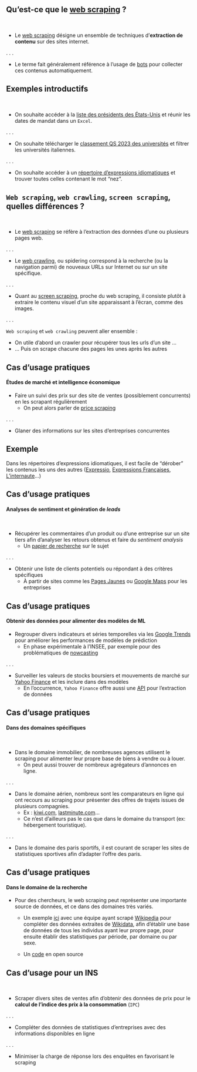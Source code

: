 ## Qu'est-ce que le [web scraping](https://librarycarpentry.org/lc-webscraping/01-introduction/index.html) ?

<br>

- Le [web scraping](https://fr.wikipedia.org/wiki/Web_scraping) désigne un ensemble de techniques d'__extraction de contenu__ sur des sites internet.

. . .

- Le terme fait généralement référence à l'usage de [bots](https://en.wikipedia.org/wiki/Internet_bot) pour collecter ces contenus automatiquement.


## Exemples introductifs

<br>

- On souhaite accéder à la [liste des présidents des États-Unis](https://fr.wikipedia.org/wiki/Liste_des_pr%C3%A9sidents_des_%C3%89tats-Unis) et réunir les dates de mandat dans un `Excel`.

. . .

- On souhaite télécharger le [classement QS 2023 des universités](https://www.universityrankings.ch/results/QS/2023) et filtrer les universités italiennes.

. . .


- On souhaite accéder à un [répertoire d'expressions idiomatiques](https://fr.wiktionary.org/wiki/Annexe:Expressions_en_fran%C3%A7ais) et trouver toutes celles contenant le mot "nez".


## `Web scraping`, `web crawling`, `screen scraping`, quelles différences ? {.smaller}

<br>

- Le [web scraping](https://en.wikipedia.org/wiki/Web_scraping) se réfère à l'extraction des données d'une ou plusieurs pages web.

. . .

- Le [web crawling](https://en.wikipedia.org/wiki/Web_crawler), ou [spidering]{.blue2} correspond à la recherche (ou la navigation parmi) de nouveaux URLs sur Internet ou sur un site spécifique.

. . .

- Quant au [screen scraping](https://en.wikipedia.org/wiki/Data_scraping#Screen_scraping), proche du web scraping, il consiste plutôt à extraire le contenu visuel d'un site apparaissant à l'écran, comme des images.

. . .

::: {.callout-note}
`Web scraping` et `web crawling` peuvent aller ensemble : 

- On utile d'abord un crawler pour récupérer tous les urls d'un site ...
- ... Puis on scrape chacune des pages les unes après les autres
:::

## Cas d'usage pratiques

#### Études de marché et intelligence économique

- Faire un suivi des prix sur des site de ventes (possiblement concurrents) en les scrapant régulièrement
    + On peut alors parler de [price scraping](https://www.minderest.com/fr/blog/qu-est-ce-que-price-scraping)
 
. . . 

- Glaner des informations sur les sites d'entreprises concurrentes

::: {.callout-tip}
## Exemple

Dans les répertoires d'expressions idiomatiques, il est facile de "dérober" les contenus les uns des autres ([Expressio](https://www.expressio.fr/toutes-les-expressions), [Expressions Françaises](https://www.expressions-francaises.fr/), [L'internaute](https://www.linternaute.fr/expression/)...)
:::


## Cas d'usage pratiques

#### Analyses de sentiment et génération de _leads_

<br>

- Récupérer les commentaires d'un produit ou d'une entreprise sur un site tiers afin d'analyser les retours obtenus et faire du _sentiment analysis_
    + Un [papier de recherche](https://doi.org/10.1007/978-3-030-16660-1_66) sur le sujet

. . .

- Obtenir une liste de clients potentiels ou répondant à des critères spécifiques 
    + À partir de sites comme les [Pages Jaunes](https://www.pagesjaunes.fr/pagesblanches) ou [Google Maps](https://www.google.com/business/) pour les entreprises


## Cas d'usage pratiques

#### Obtenir des données pour alimenter des modèles de ML

- Regrouper divers indicateurs et séries temporelles via les [Google Trends](https://trends.google.fr/trends/?geo=FR) pour améliorer les performances de modèles de prédiction
    + En phase expérimentale à l'INSEE, par exemple pour des problématiques de [nowcasting](https://statistics-awards.eu/competitions/3)

. . .

- Surveiller les valeurs de stocks boursiers et mouvements de marché sur [Yahoo Finance](https://fr.finance.yahoo.com/) et les inclure dans des modèles
    + En l'occurrence, `Yahoo Finance` offre aussi une [API](https://algotrading101.com/learn/yahoo-finance-api-guide/) pour l'extraction de données


## Cas d'usage pratiques {.smaller}

#### Dans des domaines spécifiques

<br>

- Dans le domaine immobilier, de nombreuses agences utilisent le scraping pour alimenter leur propre base de biens à vendre ou à louer.
    + On peut aussi trouver de nombreux agrégateurs d'annonces en ligne.

. . .

- Dans le domaine aérien, nombreux sont les comparateurs en ligne qui ont recours au scraping pour présenter des offres de trajets issues de plusieurs compagnies.
    + Ex : [kiwi.com](https://www.kiwi.com/fr/), [lastminute.com](https://www.fr.lastminute.com/)...
    + Ce n'est d'ailleurs pas le cas que dans le domaine du transport (ex: hébergement touristique).

. . .

- Dans le domaine des paris sportifs, il est courant de scraper les sites de statistiques sportives afin d'adapter l'offre des paris.


## Cas d'usage pratiques

#### Dans le domaine de la recherche

- Pour des chercheurs, le web scraping peut représenter une importante source de données, et ce dans des domaines très variés.

    + Un exemple [ici](https://doi.org/10.1038/s41597-022-01369-4) avec une équipe ayant scrapé [Wikipedia](https://fr.wikipedia.org/wiki/Wikip%C3%A9dia:Accueil_principal) pour compléter des données extraites de [Wikidata](https://www.wikidata.org/wiki/Wikidata:Main_Page), afin d'établir une base de données de tous les individus ayant leur propre page, pour ensuite établir des statistiques par période, par domaine ou par sexe.

    + Un [code](https://data.sciencespo.fr/dataset.xhtml?persistentId=doi:10.21410/7E4/YLG6YR) en open source


## Cas d'usage pour un INS

<br>

- Scraper divers sites de ventes afin d'obtenir des données de prix pour le __calcul de l'indice des prix à la consommation__ (`IPC`)

. . .

- Compléter des données de statistiques d'entreprises avec des informations disponibles en ligne

. . .

- Minimiser la charge de réponse lors des enquêtes en favorisant le scraping
